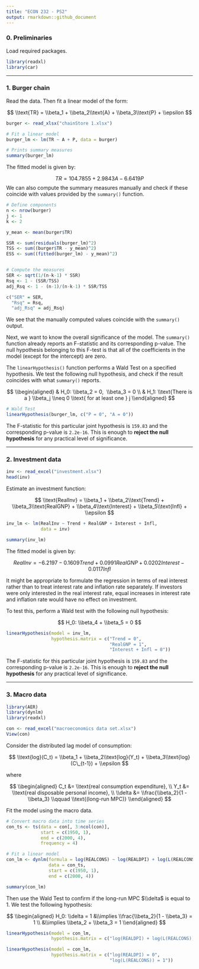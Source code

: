 ```yaml
---
title: "ECON 232 - PS2"
output: rmarkdown::github_document
---
```


### 0. Preliminaries

Load required packages.

```r
library(readxl)
library(car)
```

------------------------------------------------------------------------

### 1. Burger chain

Read the data. Then fit a linear model of the form:

$$ \\text{TR} = \\beta_1 + \\beta_2\\text{A} + \\beta_3\\text{P} + \\epsilon $$

```r
burger <- read_xlsx("chainStore 1.xlsx")

# Fit a linear model
burger_lm <- lm(TR ~ A + P, data = burger)

# Prints summary measures
summary(burger_lm)
```

The fitted model is given by:

$$ TR = 104.7855 + 2.9843A - 6.6419P $$
We can also compute the summary measures manually and check if these coincide with values provided by the `summary()` function.

```r
# Define components
n <- nrow(burger)
j <- 1
k <- 2

y_mean <- mean(burger$TR)

SSR <- sum(residuals(burger_lm)^2)
TSS <- sum((burger$TR - y_mean)^2)
ESS <- sum((fitted(burger_lm) - y_mean)^2)


# Compute the measures
SER <- sqrt(1/(n-k-1) * SSR)
Rsq <- 1 - (SSR/TSS)
adj_Rsq <- 1 - (n-1)/(n-k-1) * SSR/TSS

c("SER" = SER,
  "Rsq" = Rsq,
  "adj_Rsq" = adj_Rsq)
```

We see that the manually computed values coincide with the `summary()` output.

Next, we want to know the overall significance of the model. The `summary()` function already reports an F-statistic and its corresponding p-value. The null hypothesis belonging to this F-test is that all of the coefficients in the model (except for the intercept) are zero.

The `linearHypothesis()` function performs a Wald Test on a specified hypothesis. We test the following null hypothesis, and check if the result coincides with what `summary()` reports.

$$ \\begin{aligned} & H_0: \\beta_2 = 0,  \\beta_3 = 0 \\ & H_1: \\text{There is a } \\beta_j \\neq 0 \\text{ for at least one } j \\end{aligned} $$

```r
# Wald Test
linearHypothesis(burger_lm, c("P = 0", "A = 0"))
```

The F-statistic for this particular joint hypothesis is `159.83` and the corresponding p-value is `2.2e-16`. This is enough to **reject the null hypothesis** for any practical level of significance.

------------------------------------------------------------------------

### 2. Investment data

```r
inv <- read_excel("investment.xlsx")
head(inv)
```

Estimate an investment function:

$$ \\text{RealInv} = \\beta_1 + \\beta_2\\text{Trend} + \\beta_3\\text{RealGNP} + \\beta_4\\text{Interest} + \\beta_5\\text{Infl} + \\epsilon $$

```r
inv_lm <- lm(RealInv ~ Trend + RealGNP + Interest + Infl,
             data = inv)

summary(inv_lm)
```

The fitted model is given by:

$$ RealInv = -6.2197 - 0.1609Trend + 0.0991RealGNP + 0.0202Interest - 0.0117Infl $$

It might be appropriate to formulate the regression in terms of real interest rather than to treat interest rate and inflation rate separately. If investors were only interested in the real interest rate, equal increases in interest rate and inflation rate would have no effect on investment.

To test this, perform a Wald test with the following null hypothesis:

$$ H_0: \\beta_4 + \\beta_5 = 0 $$

```r
linearHypothesis(model = inv_lm,
                 hypothesis.matrix = c("Trend = 0",
                                       "RealGNP = 1",
                                       "Interest + Infl = 0"))
```

The F-statistic for this particular joint hypothesis is `159.83` and the corresponding p-value is `2.2e-16`. This is enough to **reject the null hypothesis** for any practical level of significance.

------------------------------------------------------------------------

### 3. Macro data

```r
library(AER)
library(dynlm)
library(readxl)
```

```r
con <- read_excel("macroeconomics data set.xlsx")
View(con)
```

Consider the distributed lag model of consumption:

$$ \\text{log}(C_t) = \\beta_1 + \\beta_2\\text{log}(Y_t) + \\beta_3\\text{log}(C\_{t-1}) + \\epsilon $$

where

$$ \\begin{aligned} C_t &= \\text{real consumption expenditure}, \\ Y_t &= \\text{real disposable personal income}, \\ \\delta &= \\frac{\\beta_2}{1 - \\beta_3} \\qquad \\text{(long-run MPC)} \\end{aligned} $$

Fit the model using the macro data.

```r
# Convert macro data into time series
con_ts <- ts(data = con[, 3:ncol(con)],
             start = c(1950, 1),
             end = c(2000, 4),
             frequency = 4)

# Fit a linear model
con_lm <- dynlm(formula = log(REALCONS) ~ log(REALDPI) + log(L(REALCONS)),
                data = con_ts,
                start = c(1950, 1),
                end = c(2000, 4))

summary(con_lm)
```

Then use the Wald Test to confirm if the long-run MPC $\\delta$ is equal to 1. We test the following hypothesis:

$$ \\begin{aligned} H_0: \\delta = 1 &\\implies \\frac{\\beta_2}{1 - \\beta_3} = 1 \\ &\\implies \\beta_2 + \\beta_3 = 1 \\end{aligned} $$

```r
linearHypothesis(model = con_lm,
                 hypothesis.matrix = c("log(REALDPI) + log(L(REALCONS)) = 1"))
```

```r
linearHypothesis(model = con_lm,
                 hypothesis.matrix = c("log(REALDPI) = 0",
                                       "log(L(REALCONS)) = 1"))
```
